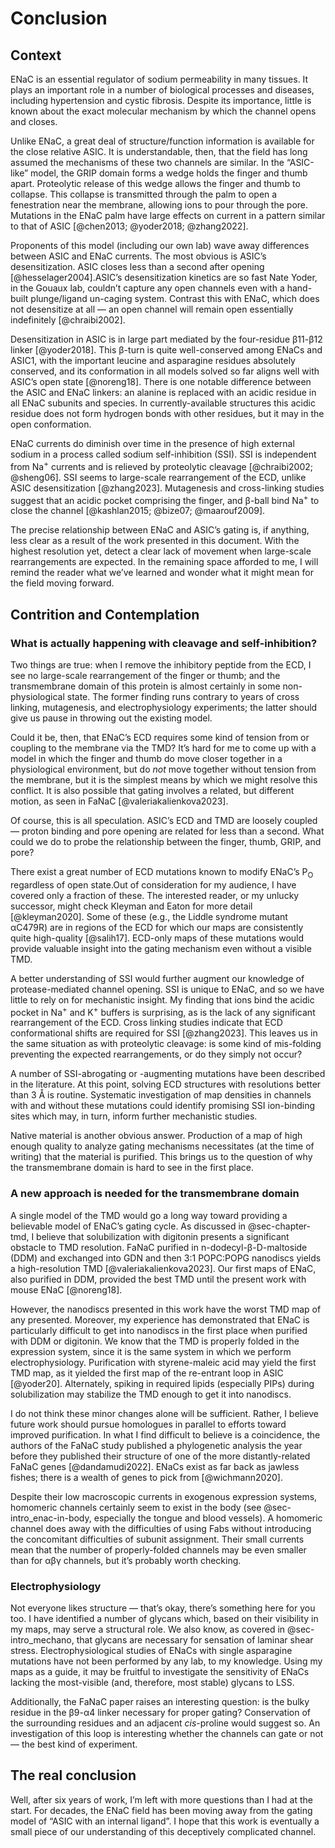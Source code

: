 # Conclusion

## Context
ENaC is an essential regulator of sodium permeability in many tissues.
It plays an important role in a number of biological processes and diseases, including hypertension and cystic fibrosis.
Despite its importance, little is known about the exact molecular mechanism by which the channel opens and closes.

Unlike ENaC, a great deal of structure/function information is available for the close relative ASIC.
It is understandable, then, that the field has long assumed the mechanisms of these two channels are similar.
In the "ASIC-like" model, the GRIP domain forms a wedge holds the finger and thumb apart.
Proteolytic release of this wedge allows the finger and thumb to collapse.
This collapse is transmitted through the palm to open a fenestration near the membrane, allowing ions to pour through the pore.
Mutations in the ENaC palm have large effects on current in a pattern similar to that of ASIC [@chen2013; @yoder2018; @zhang2022].

Proponents of this model (including our own lab) wave away differences between ASIC and ENaC currents.
The most obvious is ASIC's desensitization.
ASIC closes less than a second after opening [@hesselager2004].[ASIC's desensitization kinetics are so fast Nate Yoder, in the Gouaux lab, couldn't capture any open channels even with a hand-built plunge/ligand un-caging system.]{.aside}
Contrast this with ENaC, which does not desensitize at all &mdash; an open channel will remain open essentially indefinitely [@chraibi2002].

Desensitization in ASIC is in large part mediated by the four-residue &beta;11-&beta;12 linker [@yoder2018].
This &beta;-turn is quite well-conserved among ENaCs and ASIC1, with the important leucine and asparagine residues absolutely conserved, and its conformation in all models solved so far aligns well with ASIC's open state [@noreng18].
There is one notable difference between the ASIC and ENaC linkers: an alanine is replaced with an acidic residue in all ENaC subunits and species.
In currently-available structures this acidic residue does not form hydrogen bonds with other residues, but it may in the open conformation.

ENaC currents do diminish over time in the presence of high external sodium in a process called sodium self-inhibition (SSI).
SSI is independent from Na^+^ currents and is relieved by proteolytic cleavage [@chraibi2002; @sheng06].
SSI seems to large-scale rearrangement of the ECD, unlike ASIC desensitization [@zhang2023].
Mutagenesis and cross-linking studies suggest that an acidic pocket comprising the finger, and &beta;-ball bind Na^+^ to close the channel [@kashlan2015; @bize07; @maarouf2009].

The precise relationship between ENaC and ASIC's gating is, if anything, less clear as a result of the work presented in this document.
With the highest resolution yet, detect a clear lack of movement when large-scale rearrangements are expected.
In the remaining space afforded to me, I will remind the reader what we've learned and wonder what it might mean for the field moving forward.

## Contrition and Contemplation

### What is actually happening with cleavage and self-inhibition?

Two things are true: when I remove the inhibitory peptide from the ECD, I see no large-scale rearrangement of the finger or thumb; and the transmembrane domain of this protein is almost certainly in some non-physiological state.
The former finding runs contrary to years of cross linking, mutagenesis, and electrophysiology experiments; the latter should give us pause in throwing out the existing model.

Could it be, then, that ENaC's ECD requires some kind of tension from or coupling to the membrane via the TMD?
It's hard for me to come up with a model in which the finger and thumb do move closer together in a physiological environment, but do *not* move together without tension from the membrane, but it is the simplest means by which we might resolve this conflict.
It is also possible that gating involves a related, but different motion, as seen in FaNaC [@valeriakalienkova2023].

Of course, this is all speculation.
ASIC's ECD and TMD are loosely coupled &mdash; proton binding and pore opening are related for less than a second.
What could we do to probe the relationship between the finger, thumb, GRIP, and pore?

There exist a great number of ECD mutations known to modify ENaC's P~O~ regardless of open state.[Out of consideration for my audience, I have covered only a fraction of these. The interested reader, or my unlucky successor, might check Kleyman and Eaton for more detail [@kleyman2020].]{.aside}
Some of these (e.g., the Liddle syndrome mutant &alpha;C479R) are in regions of the ECD for which our maps are consistently quite high-quality [@salih17].
ECD-only maps of these mutations would provide valuable insight into the gating mechanism even without a visible TMD.

A better understanding of SSI would further augment our knowledge of protease-mediated channel opening.
SSI is unique to ENaC, and so we have little to rely on for mechanistic insight.
My finding that ions bind the acidic pocket in Na^+^ and K^+^ buffers is surprising, as is the lack of any significant rearrangement of the ECD.
Cross linking studies indicate that ECD conformational shifts are required for SSI [@zhang2023].
This leaves us in the same situation as with proteolytic cleavage: is some kind of mis-folding preventing the expected rearrangements, or do they simply not occur?

A number of SSI-abrogating or -augmenting mutations have been described in the literature.
At this point, solving ECD structures with resolutions better than 3&nbsp;&Aring; is routine.
Systematic investigation of map densities in channels with and without these mutations could identify promising SSI ion-binding sites which may, in turn, inform further mechanistic studies.

Native material is another obvious answer.
Production of a map of high enough quality to analyze gating mechanisms necessitates (at the time of writing) that the material is purified.
This brings us to the question of why the transmembrane domain is hard to see in the first place.

### A new approach is needed for the transmembrane domain

A single model of the TMD would go a long way toward providing a believable model of ENaC's gating cycle.
As discussed in @sec-chapter-tmd, I believe that solubilization with digitonin presents a significant obstacle to TMD resolution.
FaNaC purified in n-dodecyl-&beta;-D-maltoside (DDM) and exchanged into GDN and then 3:1 POPC:POPG nanodiscs yields a high-resolution TMD [@valeriakalienkova2023].
Our first maps of ENaC, also purified in DDM, provided the best TMD until the present work with mouse ENaC [@noreng18].

However, the nanodiscs presented in this work have the worst TMD map of any presented.
Moreover, my experience has demonstrated that ENaC is particularly difficult to get into nanodiscs in the first place when purified with DDM or digitonin.
We know that the TMD is properly folded in the expression system, since it is the same system in which we perform electrophysiology.
Purification with styrene-maleic acid may yield the first TMD map, as it yielded the first map of the re-entrant loop in ASIC [@yoder20].
Alternately, spiking in required lipids (especially PIPs) during solubilization may stabilize the TMD enough to get it into nanodiscs.

I do not think these minor changes alone will be sufficient.
Rather, I believe future work should pursue homologues in parallel to efforts toward improved purification.
In what I find difficult to believe is a coincidence, the authors of the FaNaC study published a phylogenetic analysis the year before they published their structure of one of the more distantly-related FaNaC genes [@dandamudi2022].
ENaCs exist as far back as jawless fishes; there is a wealth of genes to pick from [@wichmann2020].

Despite their low macroscopic currents in exogenous expression systems, homomeric channels certainly seem to exist in the body (see @sec-intro_enac-in-body, especially the tongue and blood vessels).
A homomeric channel does away with the difficulties of using Fabs without introducing the concomitant difficulties of subunit assignment.
Their small currents mean that the number of properly-folded channels may be even smaller than for &alpha;&beta;&gamma; channels, but it's probably worth checking.

### Electrophysiology

Not everyone likes structure &mdash; that's okay, there's something here for you too.
I have identified a number of glycans which, based on their visibility in my maps, may serve a structural role.
We also know, as covered in @sec-intro_mechano, that glycans are necessary for sensation of laminar shear stress.
Electrophysiological studies of ENaCs with single asparagine mutations have not been performed by any lab, to my knowledge.
Using my maps as a guide, it may be fruitful to investigate the sensitivity of ENaCs lacking the most-visible (and, therefore, most stable) glycans to LSS.

Additionally, the FaNaC paper raises an interesting question: is the bulky residue in the &beta;9-&alpha;4 linker necessary for proper gating?
Conservation of the surrounding residues and an adjacent *cis*-proline would suggest so.
An investigation of this loop is interesting whether the channels can gate or not &mdash; the best kind of experiment.

## The real conclusion

Well, after six years of work, I'm left with more questions than I had at the start.
For decades, the ENaC field has been moving away from the gating model of "ASIC with an internal ligand".
I hope that this work is eventually a small piece of our understanding of this deceptively complicated channel.

<!-- Move this to the end of content so the margins are right in citations -->
:::{.content-hidden unless-format="pdf"}
\newgeometry{left=1in, right=1in}
:::